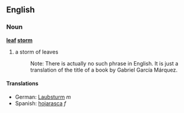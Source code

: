 {{rfd}}
==English==
===Noun===
'''[[leaf]] [[storm]]'''

# a storm of leaves
#:Note: There is actually no such phrase in English. It is just a translation of the title of a book by Gabriel García Márquez.

====Translations====
*German: [[Laubsturm]] ''m''
*Spanish: [[hojarasca]] ''f''